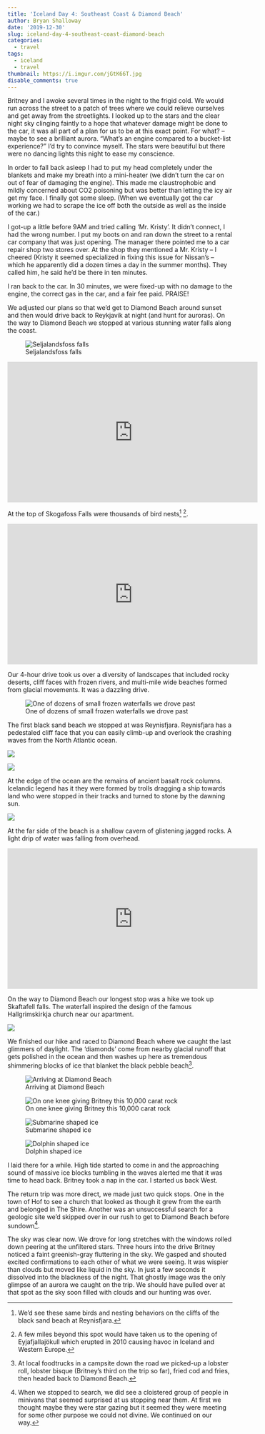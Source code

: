 ```yaml
---
title: 'Iceland Day 4: Southeast Coast & Diamond Beach'
author: Bryan Shalloway
date: '2019-12-30'
slug: iceland-day-4-southeast-coast-diamond-beach
categories:
  - travel
tags:
  - iceland
  - travel
thumbnail: https://i.imgur.com/jGtK66T.jpg
disable_comments: true
---
```


Britney and I awoke several times in the night to the frigid cold. We would run across the street to a patch of trees where we could relieve ourselves and get away from the streetlights. I looked up to the stars and the clear night sky clinging faintly to a hope that whatever damage might be done to the car, it was all part of a plan for us to be at this exact point. For what? – maybe to see a brilliant aurora. “What’s an engine compared to a bucket-list experience?” I’d try to convince myself. The stars were beautiful but there were no dancing lights this night to ease my conscience. 

In order to fall back asleep I had to put my head completely under the blankets and make my breath into a mini-heater (we didn’t turn the car on out of fear of damaging the engine). This made me claustrophobic and mildly concerned about CO2 poisoning but was better than letting the icy air get my face. I finally got some sleep. (When we eventually got the car working we had to scrape the ice off both the outside as well as the inside of the car.)  

I got-up a little before 9AM and tried calling ‘Mr. Kristy’. It didn’t connect, I had the wrong number. I put my boots on and ran down the street to a rental car company that was just opening. The manager there pointed me to a car repair shop two stores over. At the shop they mentioned a Mr. Kristy -- I cheered (Kristy it seemed specialized in fixing this issue for Nissan’s – which he apparently did a dozen times a day in the summer months). They called him, he said he’d be there in ten minutes. 

I ran back to the car. In 30 minutes, we were fixed-up with no damage to the engine, the correct gas in the car, and a fair fee paid. PRAISE!

We adjusted our plans so that we’d get to Diamond Beach around sunset and then would drive back to Reykjavik at night (and hunt for auroras). On the way to Diamond Beach we stopped at various stunning water falls along the coast. 

![Seljalandsfoss falls](https://i.imgur.com/Li9tx68.jpg)

<iframe width="560" height="315" src="https://www.youtube.com/embed/6ie3-znWsVM" frameborder="0" allow="accelerometer; autoplay; encrypted-media; gyroscope; picture-in-picture" allowfullscreen></iframe>

At the top of Skogafoss Falls were thousands of bird nests^[We’d see these same birds and nesting behaviors on the cliffs of the black sand beach at Reynisfjara.] ^[A few miles beyond this spot would have taken us to the opening of Eyjafjallajökull which erupted in 2010 causing havoc in Iceland and Western Europe.].

<iframe width="560" height="315" src="https://www.youtube.com/embed/D__9kYs9Hug" frameborder="0" allow="accelerometer; autoplay; encrypted-media; gyroscope; picture-in-picture" allowfullscreen></iframe>

Our 4-hour drive took us over a diversity of landscapes that included rocky deserts, cliff faces with frozen rivers, and multi-mile wide beaches formed from glacial movements. It was a dazzling drive.

![One of dozens of small frozen waterfalls we drove past](https://i.imgur.com/yYMQUUQ.jpg)

The first black sand beach we stopped at was Reynisfjara. Reynisfjara has a pedestaled cliff face that you can easily climb-up and overlook the crashing waves from the North Atlantic ocean.

![](https://i.imgur.com/MjtnDIn.jpg)

![](https://i.imgur.com/hXXBdMu.jpg)

At the edge of the ocean are the remains of ancient basalt rock columns. Icelandic legend has it they were formed by trolls dragging a ship towards land who were stopped in their tracks and turned to stone by the dawning sun.

![](https://i.imgur.com/2JQKvoK.jpg)

At the far side of the beach is a shallow cavern of glistening jagged rocks. A light drip of water was falling from overhead.

<iframe width="560" height="315" src="https://www.youtube.com/embed/x7ZVW3g3snE" frameborder="0" allow="accelerometer; autoplay; encrypted-media; gyroscope; picture-in-picture" allowfullscreen></iframe>

On the way to Diamond Beach our longest stop was a hike we took up Skaftafell falls. The waterfall inspired the design of the famous Hallgrimskirkja church near our apartment.

![](https://i.imgur.com/jGtK66T.jpg)

We finished our hike and raced to Diamond Beach where we caught the last glimmers of daylight. The ‘diamonds’ come from nearby glacial runoff that gets polished in the ocean and then washes up here as tremendous shimmering blocks of ice that blanket the black pebble beach^[At local foodtrucks in a campsite down the road we picked-up a lobster roll, lobster bisque (Britney’s third on the trip so far), fried cod and fries, then headed back to Diamond Beach.].

![Arriving at Diamond Beach](https://i.imgur.com/5q2wSlM.jpg)

![On one knee giving Britney this 10,000 carat rock](https://i.imgur.com/VgP05YA.jpg)

![Submarine shaped ice](https://i.imgur.com/sKHn2a5.jpg)

![Dolphin shaped ice](https://i.imgur.com/ZDCH5fN.jpg)

I laid there for a while. High tide started to come in and the approaching sound of massive ice blocks tumbling in the waves alerted me that it was time to head back. Britney took a nap in the car. I started us back West.

The return trip was more direct, we made just two quick stops. One in the town of Hof to see a church that looked as though it grew from the earth and belonged in The Shire. Another was an unsuccessful search for a geologic site we’d skipped over in our rush to get to Diamond Beach before sundown^[When we stopped to search, we did see a cloistered group of people in minivans that seemed surprised at us stopping near them. At first we thought maybe they were star gazing but it seemed they were meeting for some other purpose we could not divine. We continued on our way.].  

The sky was clear now. We drove for long stretches with the windows rolled down peering at the unfiltered stars. Three hours into the drive Britney noticed a faint greenish-gray fluttering in the sky. We gasped and shouted excited confirmations to each other of what we were seeing. It was wispier than clouds but moved like liquid in the sky. In just a few seconds it dissolved into the blackness of the night. That ghostly image was the only glimpse of an aurora we caught on the trip. We should have pulled over at that spot as the sky soon filled with clouds and our hunting was over.